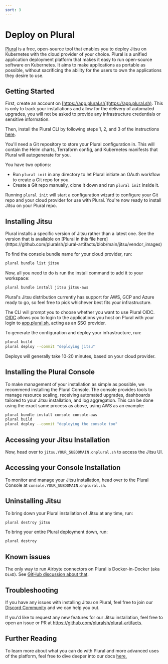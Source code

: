 ```yaml
---
sort: 3
---
```


# Deploy on Plural


[Plural](https://www.plural.sh/) is a free, open-source tool that enables you to deploy Jitsu on Kubernetes with the cloud provider of your choice. Plural is a unified application deployment platform that makes it easy to run open-source software on Kubernetes. It aims to make applications as portable as possible, without sacrificing the ability for the users to own the applications they desire to use.

## Getting Started

First, create an account on [https://app.plural.sh](https://app.plural.sh). This is only to track your installations and allow for the delivery of automated upgrades, you will not be asked to provide any infrastructure credentials or sensitive information.

Then, install the Plural CLI by following steps 1, 2, and 3 of the instructions [here](https://docs.plural.sh/getting-started).

You'll need a Git repository to store your Plural configuration in. This will contain the Helm charts, Terraform config, and Kubernetes manifests that Plural will autogenerate for you.

You have two options:
- Run `plural init` in any directory to let Plural initiate an OAuth workflow to create a Git repo for you.
- Create a Git repo manually, clone it down and run `plural init` inside it.

Running `plural init` will start a configuration wizard to configure your Git repo and your cloud provider for use with Plural. You're now ready to install Jitsu on your Plural repo.

## Installing Jitsu

<Hint>
  Plural installs a specific version of Jitsu rather than a latest one. See the version that is available
  on [Plural in this file here](https://github.com/pluralsh/plural-artifacts/blob/main/jitsu/vendor_images)
</Hint>

To find the console bundle name for your cloud provider, run:

```bash
plural bundle list jitsu
```

Now, all you need to do is run the install command to add it to your workspace:

```bash
plural bundle install jitsu jitsu-aws
```

Plural's Jitsu distribution currently has support for AWS, GCP and Azure ready to go, so feel free to pick whichever best fits your infrastructure.

The CLI will prompt you to choose whether you want to use Plural OIDC. [OIDC](https://openid.net/connect/) allows you to login to the applications you host on Plural with your login to [app.plural.sh](https://app.plural.sh), acting as an SSO provider.

To generate the configuration and deploy your infrastructure, run:

```bash
plural build
plural deploy --commit "deploying jitsu"
```

<Hint>
    Deploys will generally take 10-20 minutes, based on your cloud provider.
</Hint>

## Installing the Plural Console

To make management of your installation as simple as possible, we recommend installing the Plural Console.  The console provides tools to manage resource scaling, receiving automated upgrades, dashboards tailored to your Jitsu installation, and log aggregation. This can be done using the exact same process as above, using AWS as an example:

```bash
plural bundle install console console-aws
plural build
plural deploy --commit "deploying the console too"
```

## Accessing your Jitsu Installation

Now, head over to `jitsu.YOUR_SUBDOMAIN.onplural.sh` to access the Jitsu UI.

## Accessing your Console Installation

To monitor and manage your Jitsu installation, head over to the Plural Console at `console.YOUR_SUBDOMAIN.onplural.sh`.

## Uninstalling Jitsu

To bring down your Plural installation of Jitsu at any time, run:

```bash
plural destroy jitsu
```

To bring your entire Plural deployment down, run:

```bash
plural destroy
```

## Known issues

The only way to run Airbyte connectors on Plural is Docker-in-Docker (aka `DinD`). See [GitHub discussion about that](https://github.com/jitsucom/jitsu/issues/863).

## Troubleshooting

If you have any issues with installing Jitsu on Plural, feel free to join our [Discord Community](https://discord.gg/bEBAMXV64s) and we can help you out.

If you'd like to request any new features for our Jitsu installation, feel free to open an issue or PR at https://github.com/pluralsh/plural-artifacts.

## Further Reading

To learn more about what you can do with Plural and more advanced uses of the platform, feel free to dive deeper into our docs [here.](https://docs.plural.sh)